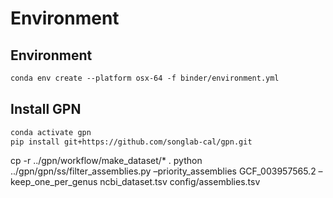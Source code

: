 <!-- ---
title: About
author: My Name
date: today
format:
 html:
  code-fold: true
--- -->

# Environment { .unnumbered .noexport }




## Environment { .unnumbered .noexport  }

```.txt
conda env create --platform osx-64 -f binder/environment.yml
```

<!-- 
```.txt
conda create --platform osx-64 -n gpn
conda install -c conda-forge -c bioconda -c huggingface multiz ucsc-faonerecord ucsc-mafspeciessubset htslib tensorflow-gpu  tensorflow-hub datasets transformers pyfaidx pandas numpy kipoiseq==0.5.2 kipoiseq==0.5.2 meme bioframe pyarrow pip rust pkg-config  ncbi-datasets-cli snakemake

```

```.txt
pip install  modisco-lite
```
-->

## Install GPN { .unnumbered .noexport  }

```.txt
conda activate gpn
pip install git+https://github.com/songlab-cal/gpn.git
```


cp -r ../gpn/workflow/make_dataset/* .
python ../gpn/gpn/ss/filter_assemblies.py --priority_assemblies GCF_003957565.2 --keep_one_per_genus ncbi_dataset.tsv config/assemblies.tsv
